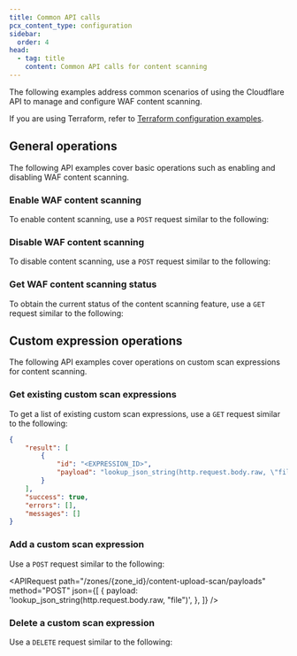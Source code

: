 ```yaml
---
title: Common API calls
pcx_content_type: configuration
sidebar:
  order: 4
head:
  - tag: title
    content: Common API calls for content scanning
---
```



The following examples address common scenarios of using the Cloudflare API to manage and configure WAF content scanning.

If you are using Terraform, refer to [Terraform configuration examples](/waf/detections/malicious-uploads/terraform-examples/).

## General operations

The following API examples cover basic operations such as enabling and disabling WAF content scanning.

### Enable WAF content scanning

To enable content scanning, use a `POST` request similar to the following:

<APIRequest path="/zones/{zone_id}/content-upload-scan/enable" method="POST" />

### Disable WAF content scanning

To disable content scanning, use a `POST` request similar to the following:

<APIRequest path="/zones/{zone_id}/content-upload-scan/disable" method="POST" />

### Get WAF content scanning status

To obtain the current status of the content scanning feature, use a `GET` request similar to the following:

<APIRequest path="/zones/{zone_id}/content-upload-scan/settings" method="GET" />

## Custom expression operations

The following API examples cover operations on custom scan expressions for content scanning.

### Get existing custom scan expressions

To get a list of existing custom scan expressions, use a `GET` request similar to the following:

<APIRequest path="/zones/{zone_id}/content-upload-scan/payloads" method="GET" />

```json output
{
	"result": [
		{
			"id": "<EXPRESSION_ID>",
			"payload": "lookup_json_string(http.request.body.raw, \"file\")"
		}
	],
	"success": true,
	"errors": [],
	"messages": []
}
```

### Add a custom scan expression

Use a `POST` request similar to the following:

<APIRequest
	path="/zones/{zone_id}/content-upload-scan/payloads"
	method="POST"
	json={[
		{
			payload: 'lookup_json_string(http.request.body.raw, "file")',
		},
	]}
/>

### Delete a custom scan expression

Use a `DELETE` request similar to the following:

<APIRequest
	path="/zones/{zone_id}/content-upload-scan/payloads/{expression_id}"
	method="DELETE"
/>

